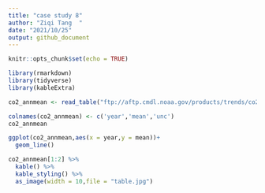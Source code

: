 ```yaml
---
title: "case study 8"
author: "Ziqi Tang  "
date: "2021/10/25"
output: github_document
---
```


```r
knitr::opts_chunk$set(echo = TRUE)
```
```R
library(rmarkdown)
library(tidyverse)
library(kableExtra)
```
```R
co2_annmean <- read_table("ftp://aftp.cmdl.noaa.gov/products/trends/co2/co2_annmean_mlo.txt",skip = 56)
```


```R
colnames(co2_annmean) <- c('year','mean','unc')
co2_annmean
```

```R
ggplot(co2_annmean,aes(x = year,y = mean))+
  geom_line()

```
```R
co2_annmean[1:2] %>% 
  kable() %>% 
  kable_styling() %>%
  as_image(width = 10,file = "table.jpg")
```
 